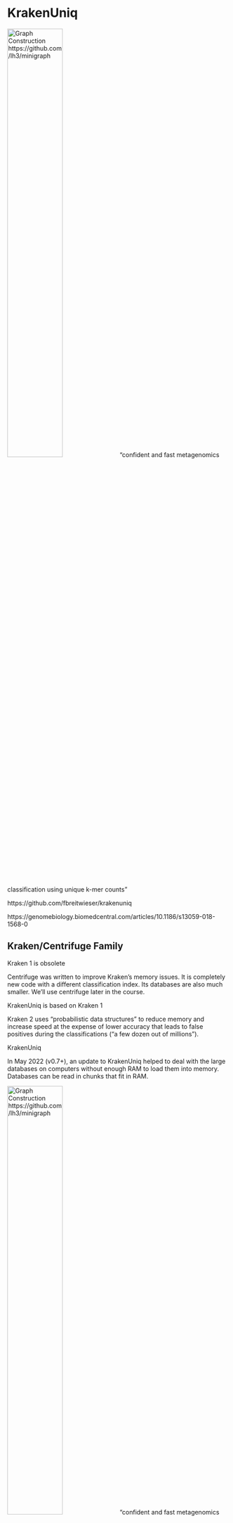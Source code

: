 # KrakenUniq

![Graph Construction https://github.com/lh3/minigraph](./Figures/krakenuniq.png){width=50%}
"confident and fast metagenomics classification using unique k-mer counts"

https://github.com/fbreitwieser/krakenuniq

https://genomebiology.biomedcentral.com/articles/10.1186/s13059-018-1568-0


## Kraken/Centrifuge Family

Kraken 1 is obsolete

Centrifuge was written to improve Kraken's memory issues. It is completely new code with a different classification index. Its databases are also much smaller. We'll use centrifuge later in the course.

KrakenUniq is based on Kraken 1

Kraken 2 uses "probabilistic data structures" to reduce memory and increase speed at the expense of lower accuracy that leads to false positives during the classifications ("a few dozen out of millions").

KrakenUniq

In May 2022 (v0.7+), an update to KrakenUniq helped to deal with the large databases on computers without enough RAM to load them into memory. Databases can be read in chunks that fit in RAM.

![Graph Construction https://github.com/lh3/minigraph](./Figures/krakenuniq.png){width=50%}
"confident and fast metagenomics classification using unique k-mer counts"

https://www.biorxiv.org/content/10.1101/2022.06.01.494344v1.full.pdf

http://ccb.jhu.edu/software/choosing-a-metagenomics-classifier/#:~:text=However%2C%20while%20Kraken%20provides%20only,1%20databases%2C%20not%20Kraken%202.


## KrakenUniq databases


KrakenUniq requires Kraken1 not Kraken2 databases

We won't build a database since it can take several days, but let's look at the documentation:  
https://github.com/fbreitwieser/krakenuniq#database-building

You can also get prebuilt databases:  
https://benlangmead.github.io/aws-indexes/k2

We will use a bacterial databases located here:  
/home/cjb/indexes/krakenuniq/db_052422


Link to it.
```bash
ln -s /home/cjb/indexes/krakenuniq/db_052422/ .
```

The taxa it contains are here:  
/home/cjb/indexes/krakenuniq/db_052422/library/bacteria/library_headers.orig

Take a look at the file.
How many sequences are there?

How many genera?
```bash
awk '{print $2}' /home/cjb/indexes/krakenuniq/db_052422/library/bacteria/library_headers.orig | sort -u| wc -l
```

And how many of each genera?
```bash
awk '{print $2}' /home/cjb/indexes/krakenuniq/db_052422/library/bacteria/library_headers.orig | sort | uniq -c | less
```

## Run KrakenUniq

Make a working directory and go into it.
```bash
mkdir ~/krakenuniq
cd ~/krakenuniqu

Activate the KrakenUniq environment.
```bash
source activate krakenuniq
```

Run Kraken on sample 3469-3.
```bash
time krakenuniq \
	--db /home/cjb/indexes/krakenuniq/db_052422 \
	--threads 32 \
	--report-file report \
	--unclassified-out 3469-3.unclassified.fna \
	--classified-out 3469-3.classified.fna \
	~/microbe_fastq/3469-3.microbe.fq.gz \
	> 3469-3.krakenuniqoutput
```

Now run it on the other samples.

